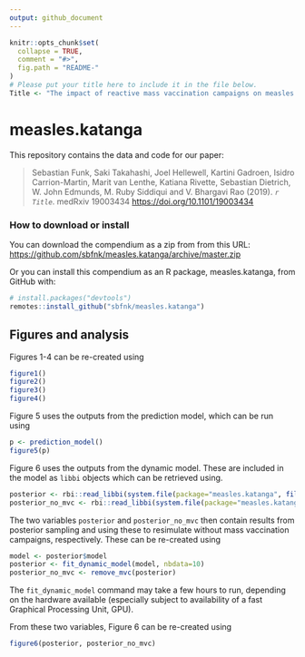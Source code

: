 ```yaml
---
output: github_document
---
```


<!-- README.md is generated from README.Rmd. Please edit that file -->

```r
knitr::opts_chunk$set(
  collapse = TRUE,
  comment = "#>",
  fig.path = "README-"
)
# Please put your title here to include it in the file below.
Title <- "The impact of reactive mass vaccination campaigns on measles outbreaks in the Katanga region, Democratic Republic of Congo"
```

# measles.katanga

This repository contains the data and code for our paper:

> Sebastian Funk, Saki Takahashi, Joel Hellewell, Kartini Gadroen, Isidro Carrion-Martin, Marit van Lenthe, Katiana Rivette, Sebastian Dietrich, W. John Edmunds, M. Ruby Siddiqui and V. Bhargavi Rao (2019). _`r Title`_. medRxiv 19003434 <https://doi.org/10.1101/19003434>

### How to download or install

You can download the compendium as a zip from from this URL: <https://github.com/sbfnk/measles.katanga/archive/master.zip>

Or you can install this compendium as an R package, measles.katanga, from GitHub with:


```r
# install.packages("devtools")
remotes::install_github("sbfnk/measles.katanga")
```

## Figures and analysis

Figures 1-4 can be re-created using

```r
figure1()
figure2()
figure3()
figure4()
```

Figure 5 uses the outputs from the prediction model, which can be run using

```r
p <- prediction_model()
figure5(p)
```

Figure 6 uses the outputs from the dynamic model. These are included in the model as `libbi` objects which can be retrieved using.

```r
posterior <- rbi::read_libbi(system.file(package="measles.katanga", file.path("bi", "inst/bi/posterior.rds")))
posterior_no_mvc <- rbi::read_libbi(system.file(package="measles.katanga", file.path("bi", "inst/bi/posterior_no_mvc.rds")))
```

The two variables `posterior` and `posterior_no_mvc` then contain results from posterior sampling and using these to resimulate without mass vaccination campaigns, respectively. These can be re-created using

```r
model <- posterior$model
posterior <- fit_dynamic_model(model, nbdata=10)
posterior_no_mvc <- remove_mvc(posterior)
```

The `fit_dynamic_model` command may take a few hours to run, depending on the hardware available (especially subject to availability of a fast Graphical Processing Unit, GPU).

From these two variables, Figure 6 can be re-created using

```r
figure6(posterior, posterior_no_mvc)
``` 